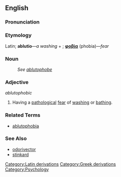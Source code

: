 ==English==

===Pronunciation===
{{substub}}

===Etymology===
Latin; '''ablutio'''&mdash;''a washing'' + {{Gr.}}; '''[[φοβία]]''' (phobia)&mdash;''fear''

===Noun===
:''See [[ablutophobe]]''

===Adjective===
''ablutophobic''

# Having a [[pathology|pathological]] [[fear]] of [[wash|washing]] or [[bathe|bathing]].

===Related Terms===
* [[ablutophobia]]

===See Also===
* [[odorivector]]
* [[stinkard]]

[[Category:Latin derivations]]
[[Category:Greek derivations]]
[[Category:Psychology]]